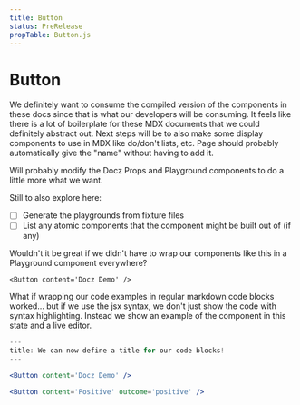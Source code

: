 ```yaml
---
title: Button
status: PreRelease
propTable: Button.js
---
```


# Button

We definitely want to consume the compiled version of the components in these docs since that is what our developers will be consuming.
It feels like there is a lot of boilerplate for these MDX documents that we could definitely abstract out. Next steps will be to also make some display components to use in MDX like do/don't lists, etc. Page should probably automatically give the "name" without having to add it.

Will probably modify the Docz Props and Playground components to do a little more what we want.

Still to also explore here:

- [ ] Generate the playgrounds from fixture files
- [ ] List any atomic components that the component might be built out of (if any)

Wouldn't it be great if we didn't have to wrap our components like this in a Playground component everywhere?

```
<Button content='Docz Demo' />
```

What if wrapping our code examples in regular markdown code blocks worked... but if we use the jsx syntax, we don't just show the code with syntax highlighting. Instead we show an example of the component in this state and a live editor.

```jsx
---
title: We can now define a title for our code blocks!
---

<Button content='Docz Demo' />
```

```jsx
<Button content='Positive' outcome='positive' />
```
